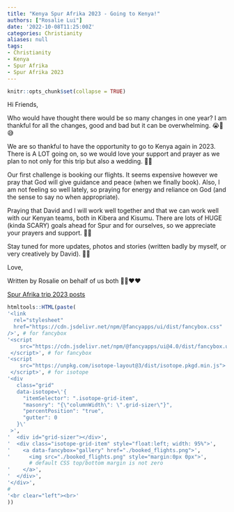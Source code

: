 ```yaml
---
title: "Kenya Spur Afrika 2023 - Going to Kenya!"
authors: ["Rosalie Lui"]
date: '2022-10-08T11:25:00Z'
categories: Christianity
aliases: null
tags:
- Christianity
- Kenya
- Spur Afrika
- Spur Afrika 2023
---
```


```r
knitr::opts_chunk$set(collapse = TRUE)
```

Hi Friends,

Who would have thought there would be so many changes in one year? I am thankful for all the changes, good and bad but it can be overwhelming. 😭🤣😅

We are so thankful to have the opportunity to go to Kenya again in 2023. There is A LOT going on, so we would love your support and prayer as we plan to not only for this trip but also a wedding. 💒👰️

Our first challenge is booking our flights. It seems expensive however we pray that God will give guidance and peace (when we finally book). Also, I am not feeling so well lately, so praying for energy and reliance on God (and the sense to say no when appropriate).

Praying that David and I will work well together and that we can work well with our Kenyan teams, both in Kibera and Kisumu. There are lots of HUGE (kinda SCARY) goals ahead for Spur and for ourselves, so we appreciate your prayers and support. 🙏🙏

Stay tuned for more updates, photos and stories (written badly by myself, or very creatively by David). 🤪😁

Love,

Written by Rosalie on behalf of us both 💚💚❤️❤️

[Spur Afrika trip 2023 posts](/spurafrika2023/)

```r
htmltools::HTML(paste(
'<link
  rel="stylesheet"
  href="https://cdn.jsdelivr.net/npm/@fancyapps/ui/dist/fancybox.css"
/>', # for fancybox
'<script 
    src="https://cdn.jsdelivr.net/npm/@fancyapps/ui@4.0/dist/fancybox.umd.js">
 </script>', # for fancybox
'<script 
    src="https://unpkg.com/isotope-layout@3/dist/isotope.pkgd.min.js">
 </script>', # for isotope
'<div 
   class="grid" 
   data-isotope=\'{
     "itemSelector": ".isotope-grid-item",
     "masonry": "{\"columnWidth\": \".grid-sizer\"}",
     "percentPosition": "true",
     "gutter": 0
   }\'
 >',
'  <div id="grid-sizer"></div>',
'  <div class="isotope-grid-item" style="float:left; width: 95%">',
'    <a data-fancybox="gallery" href="./booked_flights.png">',
'      <img src="./booked_flights.png" style="margin:0px 0px">', 
       # default CSS top/bottom margin is not zero
'    </a>',
'  </div>',
'</div>',
#
'<br clear="left"><br>'
))
```

